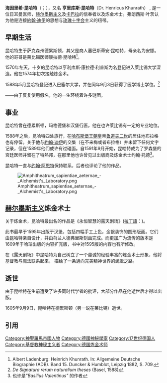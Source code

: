 {{Infobox person
|name = 海因里希 昆哈特|honorific_suffix = 医学博士 Medicinae Doctoris|image = Khunrath.jpg|caption = |birth_date = 1560年|birth_place = [[德累斯顿|德累斯顿]], [[萨克森州|萨克森]]|death_date = {{death date |1605|09|09}}|death_place = |other_names = 亨利科|known_for = 赫耳墨斯主义, 炼金术|occupation = 医师|notable_works = ''永恒智慧的露天剧场''|nationality = 神圣罗马帝国属萨克森|religion = 路德教派}}

'''海因里希·昆哈特'''（{{lang-de|Heinrich Khunrath}}；{{bd|1560年||1605年|9月9日}}），又名 '''亨里库斯·昆哈特'''（Dr. Henricus Khunrath） , 是一位日耳曼医师，[[赫耳墨斯主义|赫尔墨斯主义]]及[[卡巴拉|卡巴拉]]的信奉者以及炼金术士。弗朗西斯·叶茨认为他是连接[[約翰·迪伊|約翰·迪伊]]的思想与[[玫瑰十字会|玫瑰十字会]]主义的纽带。

== 早期生活 ==
昆哈特生于萨克森州德累斯顿，其父是商人塞巴斯蒂安·昆哈特，母亲名为安娜。他的哥哥是莱比锡医师康拉德·昆哈特<ref>Albert Ladenburg: Heinrich Khunrath. In: Allgemeine Deutsche Biographie (ADB). Band 15. Duncker & Humblot, Leipzig 1882, S. 709.</ref>。

1570年冬天，十岁的昆哈特以亨利库斯·康拉德·利普斯为名登记进入莱比锡大学深造。他在1574年初次接触炼金术。

1588年5月昆哈特登记进入巴塞尔大学，并在同年9月3日获得了医学博士学位。<ref>''De Signatura rerum naturalium theses'' (Basel, 1588)</ref>

——由于反复使用假名，他的一生环绕着许多谜团。

== 事业 ==
昆哈特曾在德累斯顿，玛格德堡和汉堡行医，他在也许莱比锡有一定的专业地位。

1588年之后，昆哈特四处旅行，在[[哈布斯堡王朝|哈布斯堡王朝]]皇帝[[鲁道夫二世_(神圣罗马帝国)|鲁道夫二世]]的居住地布拉格也有停留。关于他与[[約翰·迪伊|約翰·迪伊]]的交集（在不来梅或者布拉格）并未留下任何文字记录，但在1589年他们或许有过碰面。自1591年9月开始，昆哈特成为了罗森堡的宫廷医师并留在了特熱邦，在那里他也许曾见过出版商及炼金术士约翰·托德<ref>也许是''"Basilius Valentinus"'' 的作者</ref>。

昆哈特一直与[[约翰·阿恩特|约翰·阿恩特]]保持联系，后者也评论了他的作品。

[[File:Amphitheatrum_sapientiae_aeternae_-_Alchemist's_Laboratory.png|thumb]]

== [[赫耳墨斯主义|赫尔墨斯主义]]炼金术士 ==
关于炼金术，昆哈特最出名的作品是《永恒智慧的露天剧场》([[拉丁語|拉丁語]]：{{lang|la|''Amphitheatrum sapientiae aeternae''}})。

此书最早于1595年出版于汉堡，包括四幅手工上色，金银装饰的圆形版画。它们由昆哈特亲自设计，并由荷兰人德弗里斯刻画完成。而更加广为流传的版本是1609年于哈瑙出版的内容扩充版，书中对1595版的内容也有所修改。

在《露天剧场》中昆哈特为自己树立了一个虔诚的经验丰富的炼金术士形象，他将基督教与魔法联系起来， 描绘了一条通向完美精神世界的蜿蜒之路。

== 逝世 ==
由于昆哈特在生前遭受了许多同时代学者的批评，大部分作品在他逝世后才得以出版。

1605年9月9日，昆哈特在德累斯顿（另一说在莱比锡）逝世。

== 引用 ==
{{Reflist}}

[[Category:神聖羅馬帝國人物|Category:神聖羅馬帝國人物]]
[[Category:德國神秘學家|Category:德國神秘學家]]
[[Category:17世纪德国人|Category:17世纪德国人]]
[[Category:基督教神秘主义者|Category:基督教神秘主义者]]
[[Category:德国炼金术师|Category:德国炼金术师]]